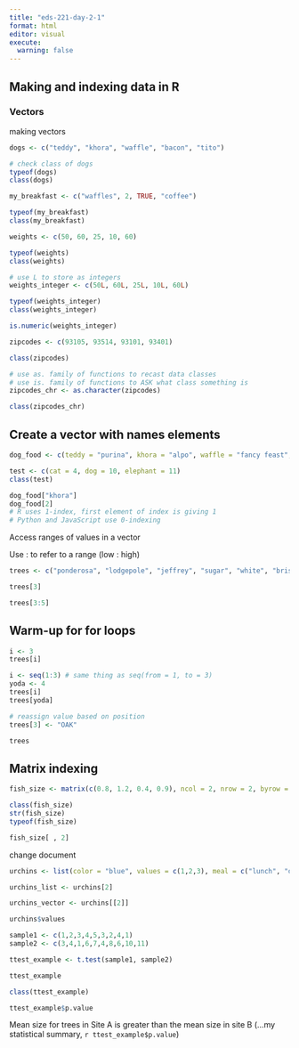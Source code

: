 ```yaml
---
title: "eds-221-day-2-1"
format: html
editor: visual
execute: 
  warning: false
---
```


## Making and indexing data in R

### Vectors

making vectors

```r
dogs <- c("teddy", "khora", "waffle", "bacon", "tito")

# check class of dogs
typeof(dogs)
class(dogs)
```

```r
my_breakfast <- c("waffles", 2, TRUE, "coffee")

typeof(my_breakfast)
class(my_breakfast)

```

```r
weights <- c(50, 60, 25, 10, 60)

typeof(weights)
class(weights)

# use L to store as integers
weights_integer <- c(50L, 60L, 25L, 10L, 60L)

typeof(weights_integer)
class(weights_integer)
```

```r
is.numeric(weights_integer)
```

```r
zipcodes <- c(93105, 93514, 93101, 93401)

class(zipcodes)

# use as. family of functions to recast data classes
# use is. family of functions to ASK what class something is
zipcodes_chr <- as.character(zipcodes)

class(zipcodes_chr)
```

## Create a vector with names elements

```r
dog_food <- c(teddy = "purina", khora = "alpo", waffle = "fancy feast", bacon = "bluediamond", tito = "farmer's dog")

test <- c(cat = 4, dog = 10, elephant = 11)
class(test)
```

```r
dog_food["khora"]
dog_food[2]
# R uses 1-index, first element of index is giving 1
# Python and JavaScript use 0-indexing
```

Access ranges of values in a vector

Use : to refer to a range (low : high)

```r
trees <- c("ponderosa", "lodgepole", "jeffrey", "sugar", "white", "bristlecone")

trees[3]

trees[3:5]
```

## Warm-up for for loops

```r
i <- 3
trees[i]
```

```r
i <- seq(1:3) # same thing as seq(from = 1, to = 3)
yoda <- 4
trees[i]
trees[yoda]
```

```r
# reassign value based on position
trees[3] <- "OAK"

trees
```

## Matrix indexing

```r
fish_size <- matrix(c(0.8, 1.2, 0.4, 0.9), ncol = 2, nrow = 2, byrow = FALSE)

class(fish_size)
str(fish_size)
typeof(fish_size)

fish_size[ , 2]
```

change document

```r
urchins <- list(color = "blue", values = c(1,2,3), meal = c("lunch", "dinner", "dessert"), cost = 5L)

urchins_list <- urchins[2]

urchins_vector <- urchins[[2]]
```

```r
urchins$values
```

```r
sample1 <- c(1,2,3,4,5,3,2,4,1)
sample2 <- c(3,4,1,6,7,4,8,6,10,11)

ttest_example <- t.test(sample1, sample2)

ttest_example
```

```r
class(ttest_example)

ttest_example$p.value
```

Mean size for trees in Site A is greater than the mean size in site B (...my statistical summary, `r ttest_example$p.value`)
